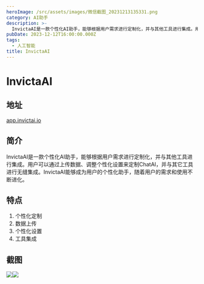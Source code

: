 ```yaml
---
heroImage: /src/assets/images/微信截图_20231213135331.png
category: AI助手
description: >-
  InvictaAI是一款个性化AI助手，能够根据用户需求进行定制化，并与其他工具进行集成。用户可以通过上传数据、调整个性化设置来定制ChatAI，并与其它工具进行无缝集成。InvictaAI能够成为用户的个性化助手，随着用户的需求和使用不断进化。
pubDate: 2023-12-12T16:00:00.000Z
tags:
  - 人工智能
title: InvictaAI
---
```


# InvictaAI

## 地址

[app.invictai.io](https://app.invictai.io/ "https://app.invictai.io/")

## 简介

InvictaAI是一款个性化AI助手，能够根据用户需求进行定制化，并与其他工具进行集成。用户可以通过上传数据、调整个性化设置来定制ChatAI，并与其它工具进行无缝集成。InvictaAI能够成为用户的个性化助手，随着用户的需求和使用不断进化。

## 特点

1. 个性化定制
2. 数据上传
3. 个性化设置
4. 工具集成

## 截图

![](/src/assets/images/微信截图_20231213135146.png)![](/src/assets/images/微信截图_20231213135123.png)
